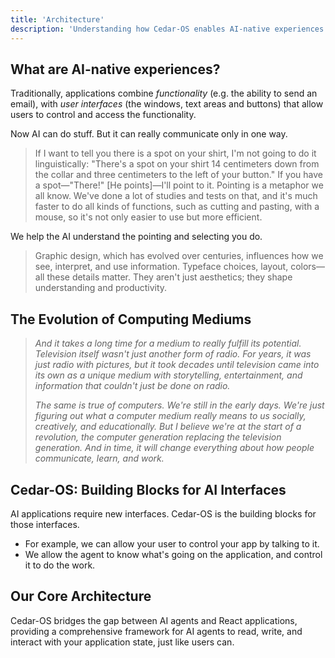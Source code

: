 ```yaml
---
title: 'Architecture'
description: 'Understanding how Cedar-OS enables AI-native experiences'
---
```


## What are AI-native experiences?

Traditionally, applications combine _functionality_ (e.g. the ability to send an email), with _user interfaces_ (the windows, text areas and buttons) that allow users to control and access the functionality.

Now AI can do stuff. But it can really communicate only in one way.

> If I want to tell you there is a spot on your shirt, I'm not going to do it linguistically: "There's a spot on your shirt 14 centimeters down from the collar and three centimeters to the left of your button." If you have a spot—"There!" [He points]—I'll point to it. Pointing is a metaphor we all know. We've done a lot of studies and tests on that, and it's much faster to do all kinds of functions, such as cutting and pasting, with a mouse, so it's not only easier to use but more efficient.

We help the AI understand the pointing and selecting you do.

> Graphic design, which has evolved over centuries, influences how we see, interpret, and use information. Typeface choices, layout, colors—all these details matter. They aren't just aesthetics; they shape understanding and productivity.

## The Evolution of Computing Mediums

> _And it takes a long time for a medium to really fulfill its potential. Television itself wasn't just another form of radio. For years, it was just radio with pictures, but it took decades until television came into its own as a unique medium with storytelling, entertainment, and information that couldn't just be done on radio._
>
> _The same is true of computers. We're still in the early days. We're just figuring out what a computer medium really means to us socially, creatively, and educationally. But I believe we're at the start of a revolution, the computer generation replacing the television generation. And in time, it will change everything about how people communicate, learn, and work._

## Cedar-OS: Building Blocks for AI Interfaces

AI applications require new interfaces. Cedar-OS is the building blocks for those interfaces.

- For example, we can allow your user to control your app by talking to it.
- We allow the agent to know what's going on the application, and control it to do the work.

## Our Core Architecture

Cedar-OS bridges the gap between AI agents and React applications, providing a comprehensive framework for AI agents to read, write, and interact with your application state, just like users can.
